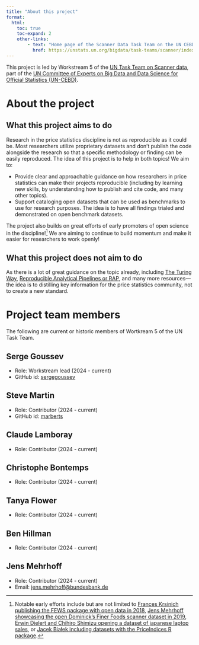 ```yaml
---
title: "About this project"
format:
  html:
    toc: true
    toc-expand: 2
    other-links:
        - text: "Home page of the Scanner Data Task Team on the UN CEBD site"
          href: https://unstats.un.org/bigdata/task-teams/scanner/index.cshtml
---
```


This project is led by Workstream 5 of the [UN Task Team on Scanner data](https://unstats.un.org/bigdata/task-teams/scanner/index.cshtml), part of the [UN Committee of Experts on Big Data and Data Science for Official Statistics (UN-CEBD)](https://unstats.un.org/bigdata/index.cshtml).

# About the project

## What this project aims to do

Research in the price statistics discipline is not as reproducible as it could be. Most researchers utilize proprietary datasets and don't publish the code alongside the research so that a specific methodology or finding can be easily reproduced. The idea of this project is to help in both topics! We aim to:

-   Provide clear and approachable guidance on how researchers in price statistics can make their projects reproducible (including by learning new skills, by understanding how to publish and cite code, and many other topics).
-   Support cataloging open datasets that can be used as benchmarks to use for research purposes. The idea is to have all findings trialed and demonstrated on open benchmark datasets.

The project also builds on great efforts of early promoters of open science in the discipline![^1] We are aiming to continue to build momentum and make it easier for researchers to work openly!

[^1]: Notable early efforts include but are not limited to [Frances Krsinich publishing the FEWS package with open data in 2018](https://code.officialstatistics.org/scanner-task-team-gwg/FEWS_package), [Jens Mehrhoff showcasing the open Dominick's Finer Foods scanner dataset in 2019](https://github.com/eurostat/dff), [Erwin Dielert and Chihiro Shimizu opening a dataset of japanese laptop sales](https://unece.org/sites/default/files/2023-06/6.3%20Diewert%20and%20Shimizu%20Scanner%20Data%20Product%20Churn%20and%20Quality%20Adjustment%E3%80%80new.pdf), or [Jacek Białek including datasets with the PriceIndices R package](https://github.com/JacekBialek/PriceIndices/tree/master?tab=readme-ov-file#ad1).

## What this project does not aim to do

As there is a lot of great guidance on the topic already, including [The Turing Way](https://book.the-turing-way.org/), [Reproducible Analytical Pipelines or RAP](https://nhsdigital.github.io/rap-community-of-practice/introduction_to_RAP/what_is_RAP/), and many more resources---the idea is to distilling key information for the price statistics community, not to create a new standard.

# Project team members

The following are current or historic members of Wortkream 5 of the UN Task Team.

## Serge Goussev

-   Role: Workstream lead (2024 - current)
-   GitHub id: [sergegoussev](https://github.com/sergegoussev)

## Steve Martin

-   Role: Contributor (2024 - current)
-   GitHub id: [marberts](https://github.com/marberts)

## Claude Lamboray

-   Role: Contributor (2024 - current)

## Christophe Bontemps

-   Role: Contributor (2024 - current)

## Tanya Flower

-   Role: Contributor (2024 - current)

## Ben Hillman

-   Role: Contributor (2024 - current)

## Jens Mehrhoff

-   Role: Contributor (2024 - current)
-   Email: [jens.mehrhoff@bundesbank.de](mailto:jens.mehrhoff@bundesbank.de)